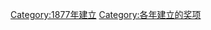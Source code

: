 {{cat topic in year| topic=建立的奖项|year=1877}}
[[Category:1877年建立|Category:1877年建立]]
[[Category:各年建立的奖项|Category:各年建立的奖项]]